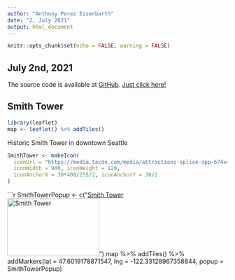```yaml
---
author: "Anthony Perez Eisenbarth"
date: "2, July 2021"
output: html_document
---
```

  
  ```r
knitr::opts_chunk$set(echo = FALSE, warning = FALSE)
```
## July 2nd, 2021

The source code is available at [GitHub](https://github.com). [Just click here!](https://github.com/atrevidoantonio/JHU-Data-Science-)

## Smith Tower
```r
library(leaflet)
map <- leaflet() %>% addTiles()
```

Historic Smith Tower in downtown Seattle
```r
SmithTower <- makeIcon(
  iconUrl = "https://media.tacdn.com/media/attractions-splice-spp-674x446/06/73/e8/8b.jpg",
  iconWidth = 900, iconHeight = 120,
  iconAnchorX = 30*408/255/2, iconAnchorY = 30/2
)
```

```r
SmithTowerPopup <- c("<a href= 'https://www.smithtower.com/' >Smith Tower <br><img src='https://media.tacdn.com/media/attractions-splice-spp-674x446/06/73/e8/8b.jpg' width='210' height='132'  alt='Smith Tower' title='Smith Tower Settle'></a>")
map %>%
  addTiles() %>%
  addMarkers(lat = 47.6019178871547, lng = -122.33128967358844, popup = SmithTowerPopup)